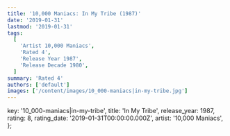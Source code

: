 ```yaml
---
title: '10,000 Maniacs: In My Tribe (1987)'
date: '2019-01-31'
lastmod: '2019-01-31'
tags:
  [
    'Artist 10,000 Maniacs',
    'Rated 4',
    'Release Year 1987',
    'Release Decade 1980',
  ]
summary: 'Rated 4'
authors: ['default']
images: ['/content/images/10_000-maniacs|in-my-tribe.jpg']
---
```


  key: '10_000-maniacs|in-my-tribe',
  title: 'In My Tribe',
  release_year: 1987,
  rating: 8,
  rating_date: '2019-01-31T00:00:00.000Z',
  artist: '10,000 Maniacs',
};

<MusicRating data={data} />

